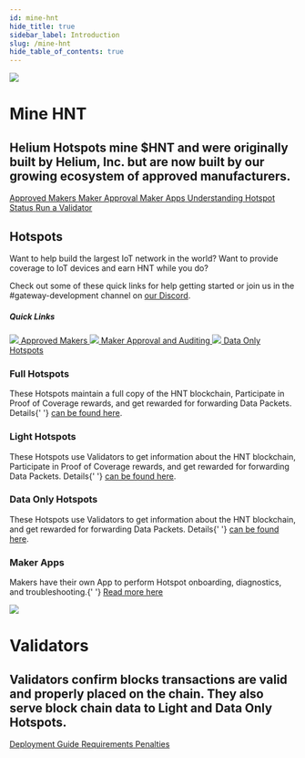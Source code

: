 ```yaml
---
id: mine-hnt
hide_title: true
sidebar_label: Introduction
slug: /mine-hnt
hide_table_of_contents: true
---
```



<div class="container" style={{ padding: 0, marginBottom: 60 }}>
  <div class="row">
    <div class="col col--12">
      <div class="flex">
        <img className="headericon" src={useBaseUrl('img/mine-hnt/minehnticon.png')} />
        <div className="headertext">
          <h1 style={{ marginTop: 0 }}>Mine HNT</h1>
          <h2 className="subtitle">
            Helium Hotspots mine $HNT and were originally built by Helium, Inc. but are now built by
            our growing ecosystem of approved manufacturers.
          </h2>
          <div>
            <a href="/mine-hnt/full-hotspots">
              <span class="badge badge--secondary">Approved Makers</span>
            </a>
            <a href="/mine-hnt/full-hotspots/become-a-maker/maker-approval-auditing">
              <span class="badge badge--secondary">Maker Approval</span>
            </a>
            <a href="/mine-hnt/maker-apps">
              <span class="badge badge--secondary">Maker Apps</span>
            </a>
            <a href="/mine-hnt/understanding-hotspot-status">
              <span class="badge badge--secondary">Understanding Hotspot Status</span>
            </a>
            <a href="/mine-hnt/validators">
              <span class="badge badge--secondary">Run a Validator</span>
            </a>
          </div>
        </div>
      </div>
    </div>
  </div>
</div>

<div class="container" style={{ padding: 0 }}>
  <div class="row">
    <div class="col col--12">
      <h2>Hotspots</h2>
    </div>
    <div class="col col--6">
      <p>
        Want to help build the largest IoT network in the world? Want to provide coverage to IoT
        devices and earn HNT while you do?
      </p>
      <p style={{ marginBottom: 40 }}>
        Check out some of these quick links for help getting started or join us in the
        #gateway-development channel on <a href="https://discord.gg/helium">our Discord</a>.
      </p>
    </div>
    <div class="col col--5 col--offset-1 " style={{ marginBottom: 100 }}>
      <h5 style={{ marginTop: 0 }}>Quick Links</h5>
      <a className="block" href="/mine-hnt/full-hotspots">
        <img className="docicon" src={useBaseUrl('img/icons/docicon.svg')} /> Approved Makers
      </a>
      <a className="block" href="/mine-hnt/full-hotspots/become-a-maker/maker-approval-auditing">
        <img className="docicon" src={useBaseUrl('img/icons/docicon.svg')} /> Maker Approval and
        Auditing
      </a>
      <a className="block" href="/mine-hnt/data-only-hotspots">
        <img className="docicon" src={useBaseUrl('img/icons/docicon.svg')} /> Data Only Hotspots
      </a>
    </div>
  </div>
  <div class="row">
    <div class="col col--6 borderTop">
      <div>
        <h3>Full Hotspots</h3>
        <p style={{ marginBottom: 40 }}>
          These Hotspots maintain a full copy of the HNT blockchain, Participate in Proof of
          Coverage rewards, and get rewarded for forwarding Data Packets. Details{' '}
          <a href="https://docs.helium.com/mine-hnt/full-hotspots">can be found here</a>.
        </p>
      </div>
    </div>
    <div class="col col--6 borderTop">
      <div>
        <h3>Light Hotspots</h3>
        <p style={{ marginBottom: 40 }}>
          These Hotspots use Validators to get information about the HNT blockchain, Participate in
          Proof of Coverage rewards, and get rewarded for forwarding Data Packets. Details{' '}
          <a href="https://docs.helium.com/mine-hnt/light-hotspots">can be found here</a>.
        </p>
      </div>
    </div>
    <div class="col col--6 borderTop">
      <div>
        <h3>Data Only Hotspots</h3>
        <p style={{ marginBottom: 40 }}>
          These Hotspots use Validators to get information about the HNT blockchain, and get
          rewarded for forwarding Data Packets. Details{' '}
          <a href="https://docs.helium.com/mine-hnt/data-only-hotspots">can be found here</a>.
        </p>
      </div>
    </div>
    <div class="col col--6 borderTop">
      <div>
        <h3>Maker Apps</h3>
        <p style={{ marginBottom: 40 }}>
          Makers have their own App to perform Hotspot onboarding, diagnostics, and troubleshooting.{' '}
          <a href="/mine-hnt/maker-apps">Read more here</a>
        </p>
      </div>
    </div>
  </div>
</div>

<div class="container" style={{ padding: 0, marginBottom: 60 }}>
  <div class="row">
    <div class="col col--12">
      <div class="flex">
        <img className="headericon" src={useBaseUrl('img/validators/runvalidator.png')} />
        <div className="headertext">
          <h1 style={{ marginTop: 0 }}>Validators</h1>
          <h2 className="subtitle">
            Validators confirm blocks transactions are valid and properly placed on the chain. They
            also serve block chain data to Light and Data Only Hotspots.
          </h2>
          <div>
            <a href="/mine-hnt/validators/mainnet/deployment-guide">
              <span class="badge badge--secondary">Deployment Guide</span>
            </a>
            <a href="/mine-hnt/validators/requirements/">
              <span class="badge badge--secondary">Requirements</span>
            </a>
            <a href="/mine-hnt/validators/penalties">
              <span class="badge badge--secondary">Penalties</span>
            </a>
          </div>
        </div>
      </div>
    </div>
  </div>
</div>
